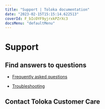 ```yaml
---
title: "Support | Toloka documentation"
date: "2023-02-15T15:15:14.622513"
coverId: F_bIcOYF9yjrxkPZrXc3
docsMenu: "defaultMenu"
---
```


# Support

## Find answers to questions

- [Frequently asked questions](/docs/guide/faq/)

- [Troubleshooting](/docs/guide/troubleshooting/troubleshooting)

## Contact Toloka Customer Care

<RequestersSupportForm />
